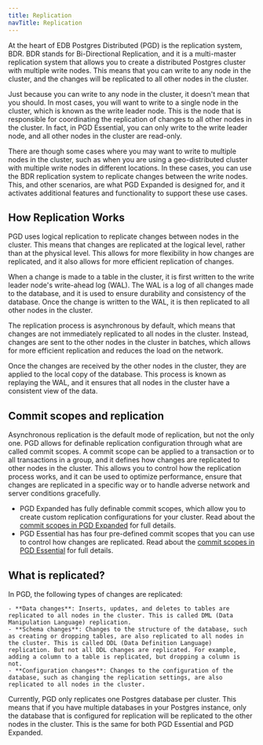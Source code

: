 ```yaml
---
title: Replication
navTitle: Replication
---
```


At the heart of EDB Postgres Distributed (PGD) is the replication system, BDR. BDR stands for Bi-Directional Replication, and it is a multi-master replication system that allows you to create a distributed Postgres cluster with multiple write nodes. This means that you can write to any node in the cluster, and the changes will be replicated to all other nodes in the cluster.

Just because you can write to any node in the cluster, it doesn't mean that you should. In most cases, you will want to write to a single node in the cluster, which is known as the write leader node. This is the node that is responsible for coordinating the replication of changes to all other nodes in the cluster. In fact, in PGD Essential, you can only write to the write leader node, and all other nodes in the cluster are read-only.

There are though some cases where you may want to write to multiple nodes in the cluster, such as when you are using a geo-distributed cluster with multiple write nodes in different locations. In these cases, you can use the BDR replication system to replicate changes between the write nodes. This, and other scenarios, are what PGD Expanded is designed for, and it activates additional features and functionality to support these use cases.

## How Replication Works

PGD uses logical replication to replicate changes between nodes in the cluster. This means that changes are replicated at the logical level, rather than at the physical level. This allows for more flexibility in how changes are replicated, and it also allows for more efficient replication of changes.

When a change is made to a table in the cluster, it is first written to the write leader node's write-ahead log (WAL). The WAL is a log of all changes made to the database, and it is used to ensure durability and consistency of the database. Once the change is written to the WAL, it is then replicated to all other nodes in the cluster.

The replication process is asynchronous by default, which means that changes are not immediately replicated to all nodes in the cluster. Instead, changes are sent to the other nodes in the cluster in batches, which allows for more efficient replication and reduces the load on the network.

Once the changes are received by the other nodes in the cluster, they are applied to the local copy of the database. This process is known as replaying the WAL, and it ensures that all nodes in the cluster have a consistent view of the data.

## Commit scopes and replication

Asynchronous replication is the default mode of replication, but not the only one. PGD allows for definable replication configuration through what are called commit scopes. A commit scope can be applied to a transaction or to all transactions in a group, and it defines how changes are replicated to other nodes in the cluster. This allows you to control how the replication process works, and it can be used to optimize performance, ensure that changes are replicated in a specific way or to handle adverse network and server conditions gracefully.

- PGD Expanded has fully definable commit scopes, which allow you to create custom replication configurations for your cluster. Read about the [commit scopes in PGD Expanded](/pgd/latest/reference/commit-scopes/) for full details.
- PGD Essential has has four pre-defined commit scopes that you can use to control how changes are replicated. Read about the [commit scopes in PGD Essential](/pgd/latest/essential-how-to/durability/) for full details.

## What is replicated?

In PGD, the following types of changes are replicated:

    - **Data changes**: Inserts, updates, and deletes to tables are replicated to all nodes in the cluster. This is called DML (Data Manipulation Language) replication.
    - **Schema changes**: Changes to the structure of the database, such as creating or dropping tables, are also replicated to all nodes in the cluster. This is called DDL (Data Definition Language) replication. But not all DDL changes are replicated. For example, adding a column to a table is replicated, but dropping a column is not.
    - **Configuration changes**: Changes to the configuration of the database, such as changing the replication settings, are also replicated to all nodes in the cluster.  

Currently, PGD only replicates one Postgres database per cluster. This means that if you have multiple databases in your Postgres instance, only the database that is configured for replication will be replicated to the other nodes in the cluster. This is the same for both PGD Essential and PGD Expanded.

